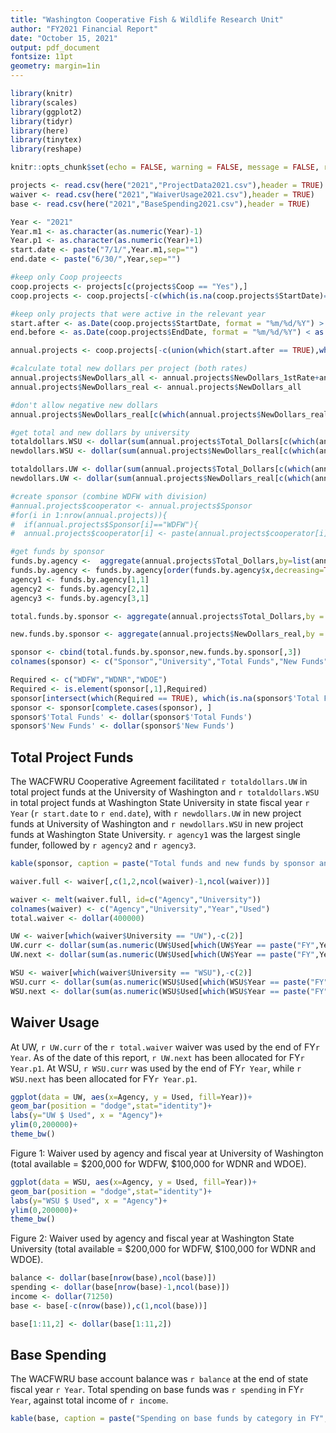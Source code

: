 ```yaml
---
title: "Washington Cooperative Fish & Wildlife Research Unit"
author: "FY2021 Financial Report"
date: "October 15, 2021"
output: pdf_document
fontsize: 11pt
geometry: margin=1in
---
```


```r

library(knitr)
library(scales)
library(ggplot2)
library(tidyr)
library(here)
library(tinytex)
library(reshape)
```

```r
knitr::opts_chunk$set(echo = FALSE, warning = FALSE, message = FALSE, results = 'asis', fig.width = 4, fig.height = 3.5)

projects <- read.csv(here("2021","ProjectData2021.csv"),header = TRUE)
waiver <- read.csv(here("2021","WaiverUsage2021.csv"),header = TRUE)
base <- read.csv(here("2021","BaseSpending2021.csv"),header = TRUE)

Year <- "2021"
Year.m1 <- as.character(as.numeric(Year)-1)
Year.p1 <- as.character(as.numeric(Year)+1)
start.date <- paste("7/1/",Year.m1,sep="")
end.date <- paste("6/30/",Year,sep="")

#keep only Coop projeects 
coop.projects <- projects[c(projects$Coop == "Yes"),]
coop.projects <- coop.projects[-c(which(is.na(coop.projects$StartDate)==TRUE)),]

#keep only projects that were active in the relevant year
start.after <- as.Date(coop.projects$StartDate, format = "%m/%d/%Y") > as.Date(end.date, format = "%m/%d/%Y") 
end.before <- as.Date(coop.projects$EndDate, format = "%m/%d/%Y") < as.Date(start.date, format = "%m/%d/%Y") 

annual.projects <- coop.projects[-c(union(which(start.after == TRUE),which(end.before == TRUE))),]

#calculate total new dollars per project (both rates) 
annual.projects$NewDollars_all <- annual.projects$NewDollars_1stRate+annual.projects$NewDollars_2ndRate
annual.projects$NewDollars_real <- annual.projects$NewDollars_all 

#don't allow negative new dollars 
annual.projects$NewDollars_real[c(which(annual.projects$NewDollars_real<0))]<- 0

#get total and new dollars by university   
totaldollars.WSU <- dollar(sum(annual.projects$Total_Dollars[c(which(annual.projects$PI_1_University == "WSU"))]))
newdollars.WSU <- dollar(sum(annual.projects$NewDollars_real[c(which(annual.projects$PI_1_University == "WSU"))]))

totaldollars.UW <- dollar(sum(annual.projects$Total_Dollars[c(which(annual.projects$PI_1_University == "UW"))]))
newdollars.UW <- dollar(sum(annual.projects$NewDollars_real[c(which(annual.projects$PI_1_University == "UW"))]))

#create sponsor (combine WDFW with division)
#annual.projects$cooperator <- annual.projects$Sponsor
#for(i in 1:nrow(annual.projects)){
#  if(annual.projects$Sponsor[i]=="WDFW"){
#  annual.projects$cooperator[i] <- paste(annual.projects$cooperator[i],annual.projects$Sponsor_Division[i],sep="-")}}

#get funds by sponsor   
funds.by.agency <-  aggregate(annual.projects$Total_Dollars,by=list(annual.projects$Sponsor), FUN = sum)
funds.by.agency <- funds.by.agency[order(funds.by.agency$x,decreasing=TRUE),]
agency1 <- funds.by.agency[1,1]
agency2 <- funds.by.agency[2,1]
agency3 <- funds.by.agency[3,1]

total.funds.by.sponsor <- aggregate(annual.projects$Total_Dollars,by = list(annual.projects$Sponsor,annual.projects$PI_1_University),FUN=sum, drop = FALSE)

new.funds.by.sponsor <- aggregate(annual.projects$NewDollars_real,by = list(annual.projects$Sponsor,annual.projects$PI_1_University),FUN=sum, drop = FALSE)

sponsor <- cbind(total.funds.by.sponsor,new.funds.by.sponsor[,3])
colnames(sponsor) <- c("Sponsor","University","Total Funds","New Funds")

Required <- c("WDFW","WDNR","WDOE")
Required <- is.element(sponsor[,1],Required)
sponsor[intersect(which(Required == TRUE), which(is.na(sponsor$'Total Funds'==TRUE))),c(3,4)] <- 0
sponsor <- sponsor[complete.cases(sponsor), ]
sponsor$'Total Funds' <- dollar(sponsor$'Total Funds')
sponsor$'New Funds' <- dollar(sponsor$'New Funds')

```

## Total Project Funds

The WACFWRU Cooperative Agreement facilitated `r totaldollars.UW` in total project funds at the University of Washington and `r totaldollars.WSU` in total project funds at Washington State University in state fiscal year `r Year` (`r start.date` to `r end.date`), with `r newdollars.UW` in new project funds at University of Washington and `r newdollars.WSU` in new project funds at Washington State University. `r agency1` was the largest single funder, followed by `r agency2` and `r agency3`. 

\vspace{16pt} 

```r

kable(sponsor, caption = paste("Total funds and new funds by sponsor and university in FY", Year, ".", sep=""), align='lcrr')

waiver.full <- waiver[,c(1,2,ncol(waiver)-1,ncol(waiver))]

waiver <- melt(waiver.full, id=c("Agency","University"))
colnames(waiver) <- c("Agency","University","Year","Used")
total.waiver <- dollar(400000)

UW <- waiver[which(waiver$University == "UW"),-c(2)]
UW.curr <- dollar(sum(as.numeric(UW$Used[which(UW$Year == paste("FY",Year,sep=""))])))
UW.next <- dollar(sum(as.numeric(UW$Used[which(UW$Year == paste("FY",Year.p1,sep=""))])))

WSU <- waiver[which(waiver$University == "WSU"),-c(2)]
WSU.curr <- dollar(sum(as.numeric(WSU$Used[which(WSU$Year == paste("FY",Year,sep=""))])))
WSU.next <- dollar(sum(as.numeric(WSU$Used[which(WSU$Year == paste("FY",Year.p1,sep=""))])))

```

\vspace{16pt} 

\newpage

## Waiver Usage

At UW, `r UW.curr` of the `r total.waiver` waiver was used by the end of FY`r Year`. As of the date of this report, `r UW.next` has been allocated for FY`r Year.p1`. At WSU, `r WSU.curr` was used by the end of FY`r Year`, while `r WSU.next` has been allocated for FY`r Year.p1`.

\vspace{16pt} 


```r

ggplot(data = UW, aes(x=Agency, y = Used, fill=Year))+
geom_bar(position = "dodge",stat="identity")+
labs(y="UW $ Used", x = "Agency")+
ylim(0,200000)+
theme_bw()

```


\setlength{\leftskip}{0.5in}

\setlength{\rightskip}{0.5in}

Figure 1: Waiver used by agency and fiscal year at University of Washington (total available = $200,000 for WDFW, $100,000 for WDNR and WDOE).

\setlength{\leftskip}{0in}

\setlength{\rightskip}{0in}

\vspace{24pt} 

```r


ggplot(data = WSU, aes(x=Agency, y = Used, fill=Year))+
geom_bar(position = "dodge",stat="identity")+
labs(y="WSU $ Used", x = "Agency")+
ylim(0,200000)+
theme_bw()

```

\setlength{\leftskip}{0.5in}

\setlength{\rightskip}{0.5in}

Figure 2: Waiver used by agency and fiscal year at Washington State University (total available = $200,000 for WDFW, $100,000 for WDNR and WDOE).

\setlength{\leftskip}{0in}

\setlength{\rightskip}{0in}

\vspace{16pt} 

```r

balance <- dollar(base[nrow(base),ncol(base)])
spending <- dollar(base[nrow(base)-1,ncol(base)])
income <- dollar(71250)
base <- base[-c(nrow(base)),c(1,ncol(base))]

base[1:11,2] <- dollar(base[1:11,2])

```

## Base Spending

The WACFWRU base account balance was `r balance` at the end of state fiscal year `r Year`. Total spending on base funds was `r spending` in FY`r Year`, against total income of `r income`.

\vspace{16pt} 

```r
kable(base, caption = paste("Spending on base funds by category in FY", Year, ".", sep=""), align = "lr")


```
